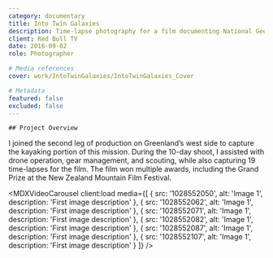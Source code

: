 ```yaml
---
category: documentary
title: Into Twin Galaxies
description: Time-lapse photography for a film documenting National Geographic Adventurers on a ski and kayak mission across Greenland, towing whitewater kayaks over 1,000km of ice using kite skis.
client: Red Bull TV
date: 2016-09-02
role: Photographer

# Media references
cover: work/IntoTwinGalaxies/IntoTwinGalaxies_Cover

# Metadata
featured: false
excluded: false
---
```



<MDXVideo src="o-ZMCRkUmZs" videoType="youtube" isFirstChild={true} />

<MDXInfo
	date={frontmatter.date}
	client={frontmatter.client}
	role={frontmatter.role}
/>

<MDXContainer containerType="header">

    ## Project Overview

</MDXContainer>

<MDXContainer containerType="text">
	I joined the second leg of production on Greenland’s west side to capture the
	kayaking portion of this mission. During the 10-day shoot, I assisted with
	drone operation, gear management, and scouting, while also capturing 19
	time-lapses for the film. The film won multiple awards, including the Grand
	Prize at the New Zealand Mountain Film Festival.
</MDXContainer>

<MDXVideoCarousel
	client:load
	media={[
		{
			src: '1028552050',
			alt: 'Image 1',
			description: 'First image description'
		},
		{
			src: '1028552062',
			alt: 'Image 1',
			description: 'First image description'
		},
		{
			src: '1028552071',
			alt: 'Image 1',
			description: 'First image description'
		},
		{
			src: '1028552082',
			alt: 'Image 1',
			description: 'First image description'
		},
		{
			src: '1028552087',
			alt: 'Image 1',
			description: 'First image description'
		},
		{
			src: '1028552107',
			alt: 'Image 1',
			description: 'First image description'
		}
	]}
/>

<MDXContainer containerType="footer">
	<MDXList
		title="Team"
		items=""
	/>

</MDXContainer>

